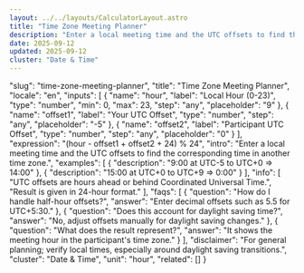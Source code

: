 ```yaml
---
layout: ../../layouts/CalculatorLayout.astro
title: "Time Zone Meeting Planner"
description: "Enter a local meeting time and the UTC offsets to find the corresponding time in another time zone."
date: 2025-09-12
updated: 2025-09-12
cluster: "Date & Time"
---
```


  "slug": "time-zone-meeting-planner",
  "title": "Time Zone Meeting Planner",
  "locale": "en",
  "inputs": [
    {
      "name": "hour",
      "label": "Local Hour (0-23)",
      "type": "number",
      "min": 0,
      "max": 23,
      "step": "any",
      "placeholder": "9"
    },
    {
      "name": "offset1",
      "label": "Your UTC Offset",
      "type": "number",
      "step": "any",
      "placeholder": "-5"
    },
    {
      "name": "offset2",
      "label": "Participant UTC Offset",
      "type": "number",
      "step": "any",
      "placeholder": "0"
    }
  ],
  "expression": "(hour - offset1 + offset2 + 24) % 24",
  "intro": "Enter a local meeting time and the UTC offsets to find the corresponding time in another time zone.",
  "examples": [
    {
      "description": "9:00 at UTC-5 to UTC+0 ⇒ 14:00"
    },
    {
      "description": "15:00 at UTC+0 to UTC+9 ⇒ 0:00"
    }
  ],
  "info": [
    "UTC offsets are hours ahead or behind Coordinated Universal Time.",
    "Result is given in 24-hour format."
  ],
  "faqs": [
    {
      "question": "How do I handle half-hour offsets?",
      "answer": "Enter decimal offsets such as 5.5 for UTC+5:30."
    },
    {
      "question": "Does this account for daylight saving time?",
      "answer": "No, adjust offsets manually for daylight saving changes."
    },
    {
      "question": "What does the result represent?",
      "answer": "It shows the meeting hour in the participant's time zone."
    }
  ],
  "disclaimer": "For general planning; verify local times, especially around daylight saving transitions.",
  "cluster": "Date & Time",
  "unit": "hour",
  "related": []
}

<Calculator schema={schema} />
